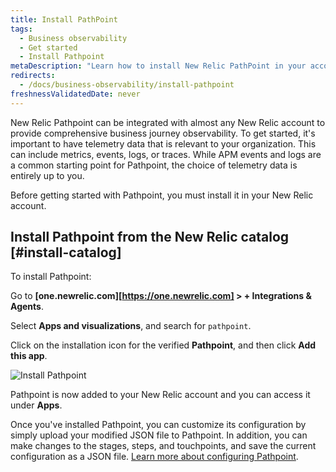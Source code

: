 ```yaml
---
title: Install PathPoint
tags:
  - Business observability
  - Get started
  - Install Pathpoint
metaDescription: "Learn how to install New Relic PathPoint in your account."
redirects: 
  - /docs/business-observability/install-pathpoint
freshnessValidatedDate: never
---
```



New Relic Pathpoint can be integrated with almost any New Relic account to provide comprehensive business journey observability. To get started, it's important to have telemetry data that is relevant to your organization. This can include metrics, events, logs, or traces. While APM events and logs are a common starting point for Pathpoint, the choice of telemetry data is entirely up to you. 

Before getting started with Pathpoint, you must install it in your New Relic account.

## Install Pathpoint from the New Relic catalog [#install-catalog]

To install Pathpoint:

<Steps>

<Step>

Go to <DNT>**[one.newrelic.com][https://one.newrelic.com] > + Integrations & Agents**</DNT>.

</Step>

<Step>

Select <DNT>**Apps and visualizations**</DNT>, and search for `pathpoint`.

</Step>

<Step>

Click on the installation icon for the verified <DNT>**Pathpoint**</DNT>, and then click <DNT>**Add this app**</DNT>.

<img
  title="Install Pathpoint"
  alt="Install Pathpoint"
  src={installPathpoint}
/>

Pathpoint is now added to your New Relic account and you can access it under <DNT>**Apps**</DNT>.
</Step>


</Steps>

Once you've installed Pathpoint, you can customize its configuration by simply upload your modified JSON file to Pathpoint. In addition, you can make changes to the stages, steps, and touchpoints, and save the current configuration as a JSON file. [Learn more about configuring Pathpoint](/docs/business-observability/configure-pathpoint/). 